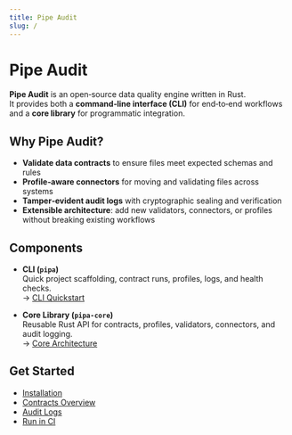 ```yaml
---
title: Pipe Audit
slug: /
---
```


# Pipe Audit

**Pipe Audit** is an open‑source data quality engine written in Rust.  
It provides both a **command‑line interface (CLI)** for end‑to‑end workflows and a **core library** for programmatic integration.

## Why Pipe Audit?

- **Validate data contracts** to ensure files meet expected schemas and rules
- **Profile‑aware connectors** for moving and validating files across systems
- **Tamper‑evident audit logs** with cryptographic sealing and verification
- **Extensible architecture**: add new validators, connectors, or profiles without breaking existing workflows

## Components

- **CLI (`pipa`)**  
  Quick project scaffolding, contract runs, profiles, logs, and health checks.  
  → [CLI Quickstart](./cli/quickstart)

- **Core Library (`pipa-core`)**  
  Reusable Rust API for contracts, profiles, validators, connectors, and audit logging.  
  → [Core Architecture](./core/architecture)

## Get Started

- [Installation](./installation)
- [Contracts Overview](./contracts/overview)
- [Audit Logs](./reference/logging)
- [Run in CI](./guides/ci-github-actions)
